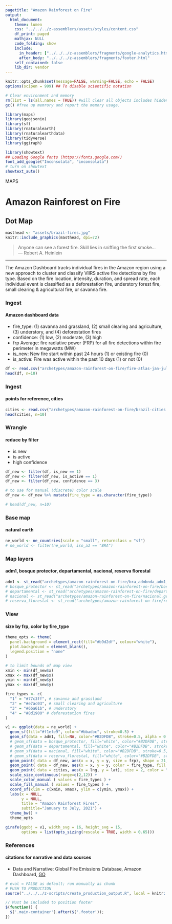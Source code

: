 ```yaml
---
pagetitle: "Amazon Rainforest on Fire"
output: 
  html_document:
    theme: lumen
    css: "../../../z-assemblers/assets/styles/content.css"
    df_print: paged
    mathjax: NULL
    code_folding: show
    include:
      in_header: ["../../../z-assemblers/fragments/google-analytics.html", "../../../z-assemblers/fragments/header.html"]
      after_body: "../../../z-assemblers/fragments/footer.html"
    self_contained: false
    lib_dir: vendor
---
```


```r

knitr::opts_chunk$set(message=FALSE, warning=FALSE, echo = FALSE)
options(scipen = 999) ## To disable scientific notation

# Clear environment and memory
rm(list = ls(all.names = TRUE)) #will clear all objects includes hidden objects.
gc() #free up memrory and report the memory usage.

library(maps)
library(geojsonio)
library(sf)
library(rnaturalearth)
library(rnaturalearthdata)
library(tidyverse)
library(ggiraph)

library(showtext)
## Loading Google fonts (https://fonts.google.com/)
font_add_google("Inconsolata", "inconsolata")
# turn on showtext
showtext_auto()

```

<div class="activity">
MAPS  
</div>

# Amazon Rainforest on Fire
## Dot Map


```r

masthead <- "assets/brazil-fires.jpg"
knitr::include_graphics(masthead, dpi=72)


```

> Anyone can see a forest fire. Skill lies in sniffing the first smoke...\
--- Robert A. Heinlein

***

The Amazon Dashboard tracks individual fires in the Amazon region using a new approach to cluster and classify VIIRS active fire detections by fire type.  Based on the fire location, intensity, duration, and spread rate, each individual event is classified as a deforestation fire, understory forest fire, small clearing & agricultural fire, or savanna fire.

### Ingest
#### Amazon dashboard data

* fire_type:	(1) savanna and grassland, (2) small clearing and agriculture, (3) understory, and (4) deforestation fires
* confidence:	(1) low, (2) moderate, (3) high
* frp	Average: fire radiative power (FRP) for all fire detections within fire perimeter in megawatts (MW)
* is_new:	New fire start within past 24 hours (1) or existing fire (0)
* is_active:	Fire was active within the past 10 days (1) or not (0)

```r

df <- read.csv("archetypes/amazon-rainforest-on-fire/fire-atlas-jan-july.csv", header = TRUE, stringsAsFactors = FALSE)
head(df, n=10)

```


### Ingest
#### points for reference, cities


```r

cities <- read.csv("archetypes/amazon-rainforest-on-fire/brazil-cities.csv", header = TRUE, stringsAsFactors = FALSE, fileEncoding = "utf-8")
head(cities, n=10)

```


### Wrangle
#### reduce by filter

* is new
* is active
* high confidence


```r

df_new <- filter(df, is_new == 1)
df_new <- filter(df_new, is_active == 1)
df_new <- filter(df_new, confidence == 3)

# to use for manual (discrete) color scale
df_new <- df_new %>% mutate(fire_type = as.character(fire_type))

# head(df_new, n=10)

```


### Base map
#### natural earth


```r

ne_world <- ne_countries(scale = "small", returnclass = "sf")
# ne_world <- filter(ne_world, iso_a3 == "BRA") 

```


### Map layers
#### adm1, bosque protector, departamental, nacional, reserva florestal


```r

adm1 <- st_read("archetypes/amazon-rainforest-on-fire/bra_admbnda_adm1_ibge_2020.geojson")
# bosque_protector <- st_read("archetypes/amazon-rainforest-on-fire/bosque-protector.geojson")
# departamental <- st_read("archetypes/amazon-rainforest-on-fire/departamental.geojson")
# nacional <- st_read("archetypes/amazon-rainforest-on-fire/nacional.geojson")
# reserva_florestal <- st_read("archetypes/amazon-rainforest-on-fire/reserva-florestal.geojson")

```

### View
#### size by frp, color by fire_type


```r

theme_opts <- theme(
  panel.background = element_rect(fill="#b9d2df", colour="white"),
  plot.background = element_blank(),
  legend.position = "none"
)

# to limit bounds of map view
xmin <- min(df_new$x)
xmax <- max(df_new$x)
ymin <- min(df_new$y)
ymax <- max(df_new$y)

fire_types <- c(
  "1" = "#77c3ff", # savanna and grassland
  "2" = "#e7ac03", # small clearing and agriculture
  "3" = "#6ba61b", # understory
  "4" = "#8d1900" # deforestation fires
)

v1 <- ggplot(data = ne_world) +
  geom_sf(fill="#f1efe9", color="#bbadbc", stroke=0.5) +
  geom_sf(data = adm1, fill=NA, color="#B2DFDB", stroke=0.5, alpha = 0.2 ) +
  # geom_sf(data = bosque_protector, fill="white", color="#B2DFDB", stroke=0.5, alpha = 0.2 ) +
  # geom_sf(data = departamental, fill="white", color="#B2DFDB", stroke=0.5, alpha = 0.2 ) +
  # geom_sf(data = nacional, fill="white", color="#B2DFDB", stroke=0.5, alpha = 0.2 ) +
  # geom_sf(data = reserva_florestal, fill="white", color="#B2DFDB", stroke=0.5, alpha = 0.2 ) +
  geom_point( data = df_new, aes(x = x, y = y, size = frp), shape = 21, color = "white", fill = "white", stroke = 3.0, alpha=0.4) +
  geom_point( data = df_new, aes(x = x, y = y, color = fire_type, fill = fire_type, size = frp), shape = 21, alpha=0.8) +
  geom_point( data = cities, aes(x = lng, y = lat), size = 2, color = "#333333", alpha=1.0) +
  scale_size_continuous(range=c(2,12)) +
  scale_color_manual ( values = fire_types ) +
  scale_fill_manual ( values = fire_types ) +
  coord_sf(xlim = c(xmin, xmax), ylim = c(ymin, ymax)) +
  labs(x = NULL,
       y = NULL,
       title = "Amazon Rainforest Fires", 
       subtitle="January to July, 2021") +
  theme_bw() +
  theme_opts

girafe(ggobj = v1, width_svg = 16, height_svg = 15,
       options = list(opts_sizing(rescale = TRUE, width = 0.65)))

```


### References
#### citations for narrative and data sources


* Data and Narrative: Global Fire Emissions Database, Amazon Dashboard, [GO](https://globalfiredata.org/pages/amazon-dashboard/){target="_blank"} 


```r

# eval = FALSE as default; run manually as chunk
# PUSH TO PRODUCTION
source("../../../z-scripts/create_production_output.R", local = knitr::knit_global())

```



```js

// Must be included to position footer
$(function() {
  $('.main-container').after($('.footer'));
})

```

